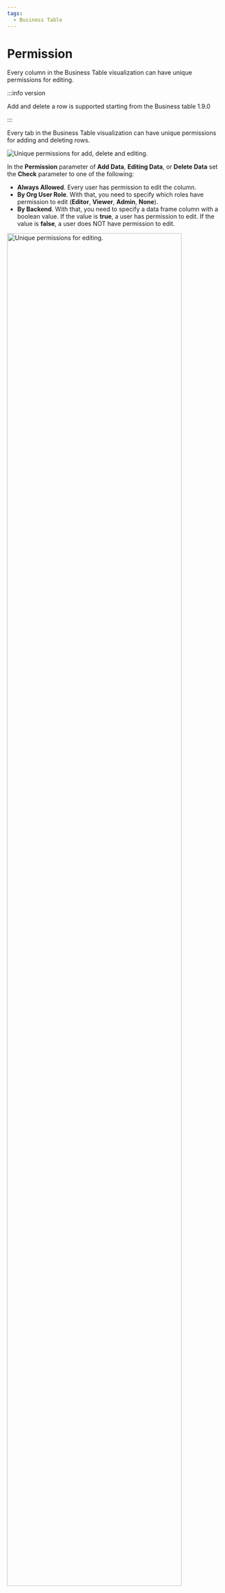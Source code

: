 ```yaml
---
tags:
  - Business Table
---
```



# Permission

Every column in the Business Table visualization can have unique permissions for editing. 

:::info version

Add and delete a row is supported starting from the Business table 1.9.0

:::

Every tab in the Business Table visualization can have unique permissions for adding and deleting rows.

<Image
  title="Unique permissions for add, delete and editing."
  src="/img/blog/2024-12-04-business-table-1.9.0/permissions-where.png"
/>

In the **Permission** parameter of **Add Data**, **Editing Data**, or **Delete Data** set the **Check** parameter to one of the following:

- **Always Allowed**. Every user has permission to edit the column.
- **By Org User Role**. With that, you need to specify which roles have permission to edit (**Editor**, **Viewer**, **Admin**, **None**).
- **By Backend**. With that, you need to specify a data frame column with a boolean value. If the value is **true**, a user has permission to edit. If the value is **false**, a user does NOT have permission to edit.

<Image
  title="Unique permissions for editing."
  src="/img/blog/2024-09-26-business-table-1.3.0/permissions.png"
  width="90%"
/>